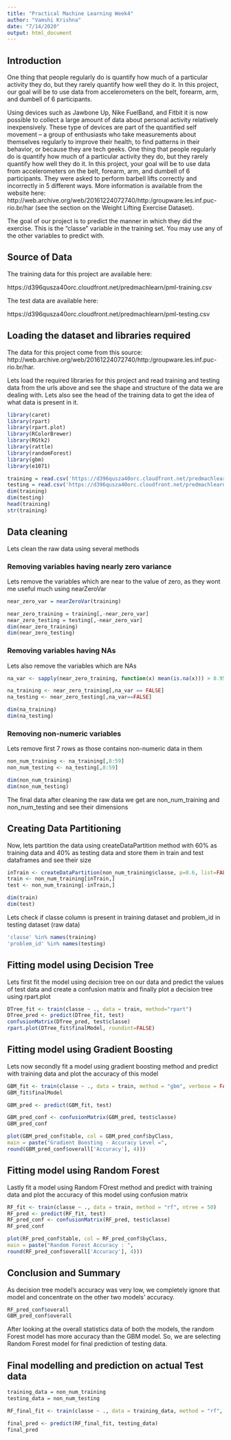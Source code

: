 ```yaml
---
title: "Practical Machine Learning Week4"
author: "Vamshi Krishna"
date: "7/14/2020"
output: html_document
---
```


## Introduction

One thing that people regularly do is quantify how much of a particular activity they do, but they rarely quantify how well they do it. In this project, our goal will be to use data from accelerometers on the belt, forearm, arm, and dumbell of 6 participants.

Using devices such as Jawbone Up, Nike FuelBand, and Fitbit it is now possible to collect a large amount of data about personal activity relatively inexpensively. These type of devices are part of the quantified self movement – a group of enthusiasts who take measurements about themselves regularly to improve their health, to find patterns in their behavior, or because they are tech geeks. One thing that people regularly do is quantify how much of a particular activity they do, but they rarely quantify how well they do it. In this project, your goal will be to use data from accelerometers on the belt, forearm, arm, and dumbell of 6 participants. They were asked to perform barbell lifts correctly and incorrectly in 5 different ways. More information is available from the website here: http://web.archive.org/web/20161224072740/http:/groupware.les.inf.puc-rio.br/har (see the section on the Weight Lifting Exercise Dataset).

The goal of our project is to predict the manner in which they did the exercise. This is the "classe" variable in the training set. You may use any of the other variables to predict with.

## Source of Data

The training data for this project are available here:

https://d396qusza40orc.cloudfront.net/predmachlearn/pml-training.csv

The test data are available here:

https://d396qusza40orc.cloudfront.net/predmachlearn/pml-testing.csv

## Loading the dataset and libraries required

The data for this project come from this source: http://web.archive.org/web/20161224072740/http:/groupware.les.inf.puc-rio.br/har.

Lets load the required libraries for this project and read training and testing data from the urls above and see the shape and structure of the data we are dealing with.
Lets also see the head of the training data to get the idea of what data is present in it.

```r
library(caret)
library(rpart)
library(rpart.plot)
library(RColorBrewer)
library(RGtk2)
library(rattle)
library(randomForest)
library(gbm)
library(e1071)

training = read.csv('https://d396qusza40orc.cloudfront.net/predmachlearn/pml-training.csv')
testing = read.csv('https://d396qusza40orc.cloudfront.net/predmachlearn/pml-testing.csv')
dim(training)
dim(testing)
head(training)
str(training)
```

## Data cleaning

Lets clean the raw data using several methods

### Removing variables having nearly zero variance

Lets remove the variables which are near to the value of zero, as they wont me useful much using nearZeroVar

```r
near_zero_var = nearZeroVar(training)

near_zero_training = training[,-near_zero_var]
near_zero_testing = testing[,-near_zero_var]
dim(near_zero_training)
dim(near_zero_testing)
```

### Removing variables having NAs

Lets also remove the variables which are NAs

```r
na_var <- sapply(near_zero_training, function(x) mean(is.na(x))) > 0.95

na_training <- near_zero_training[,na_var == FALSE]
na_testing <- near_zero_testing[,na_var==FALSE]

dim(na_training)
dim(na_testing)

```

### Removing non-numeric variables

Lets remove first 7 rows as those contains non-numeric data in them

```r
non_num_training <- na_training[,8:59]
non_num_testing <- na_testing[,8:59]

dim(non_num_training)
dim(non_num_testing)
```

The final data after cleaning the raw data we get are non_num_training and non_num_testing and see their dimensions

## Creating Data Partitioning

Now, lets partition the data using createDataPartition method with 60% as training data and 40% as testing data and store them in train and test dataframes and see their size

```r
inTrain <- createDataPartition(non_num_training$classe, p=0.6, list=FALSE)
train <- non_num_training[inTrain,]
test <- non_num_training[-inTrain,]

dim(train)
dim(test)
```

Lets check if classe column is present in training dataset and problem_id in testing dataset (raw data)

```r
'classe' %in% names(training)
'problem_id' %in% names(testing)
```

## Fitting model using Decision Tree

Lets first fit the model using decision tree on our data and predict the values of test data and create a confusion matrix and finally plot a decision tree using rpart.plot

```r
DTree_fit <- train(classe ~ ., data = train, method="rpart")
DTree_pred <- predict(DTree_fit, test)
confusionMatrix(DTree_pred, test$classe)
rpart.plot(DTree_fit$finalModel, roundint=FALSE)
```

## Fitting model using Gradient Boosting

Lets now secondly fit a model using gradient boosting method and predict with training data and plot the accuracy of this model

```r
GBM_fit <- train(classe ~ ., data = train, method = "gbm", verbose = FALSE)
GBM_fit$finalModel
```

```r
GBM_pred <- predict(GBM_fit, test)

GBM_pred_conf <- confusionMatrix(GBM_pred, test$classe)
GBM_pred_conf
```

```r
plot(GBM_pred_conf$table, col = GBM_pred_conf$byClass,
main = paste("Gradient Boosting - Accuracy Level =",
round(GBM_pred_conf$overall['Accuracy'], 4)))
```

## Fitting model using Random Forest

Lastly fit a model using Random FOrest method and predict with training data and plot the accuracy of this model using confusion matrix

```r
RF_fit <- train(classe ~ ., data = train, method = "rf", ntree = 50)
RF_pred <- predict(RF_fit, test)
RF_pred_conf <- confusionMatrix(RF_pred, test$classe)
RF_pred_conf
```

```r
plot(RF_pred_conf$table, col = RF_pred_conf$byClass,
main = paste("Random Forest Accuracy : ",
round(RF_pred_conf$overall['Accuracy'], 4)))
```

## Conclusion and Summary
As decision tree model's accuracy was very low, we completely ignore that model and concentrate on the other two models' accuracy.
```r
RF_pred_conf$overall
GBM_pred_conf$overall
```
After looking at the overall statistics data of both the models, the random Forest model has more accuracy than the GBM model. So, we are selecting Random Forest model for final prediction of testing data.

## Final modelling and prediction on actual Test data

```r
training_data = non_num_training
testing_data = non_num_testing

RF_final_fit <- train(classe ~ ., data = training_data, method = "rf", ntree = 50)

final_pred <- predict(RF_final_fit, testing_data)
final_pred
```

